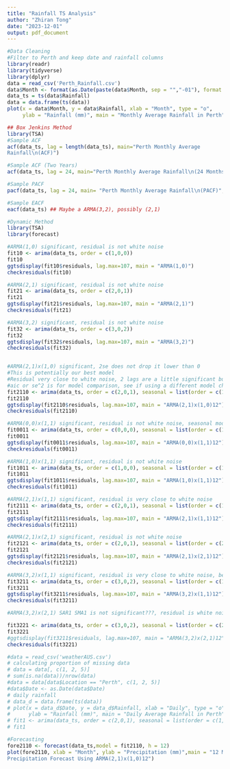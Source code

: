 ```yaml
---
title: "Rainfall TS Analysis"
author: "Zhiran Tong"
date: "2023-12-01"
output: pdf_document
---
```


```r
#Data Cleaning
#Filter to Perth and keep date and rainfall columns
library(readr)
library(tidyverse)
library(dplyr)
data = read_csv('Perth_Rainfall.csv')
data$Month <- format(as.Date(paste(data$Month, sep = "","-01"), format = "%y-%b-%d"),"%Y-%m")
data_ts = ts(data$Rainfall)
data = data.frame(ts(data))
plot(x = data$Month, y = data$Rainfall, xlab = "Month", type = "o",
     ylab = "Rainfall (mm)", main = "Monthly Average Rainfall in Perth")
```

```r
## Box Jenkins Method
library(TSA)
#Sample ACF
acf(data_ts, lag = length(data_ts), main="Perth Monthly Average
Rainfall\n(ACF)")

#Sample ACF (Two Years)
acf(data_ts, lag = 24, main="Perth Monthly Average Rainfall\n(24 Months)",xlab="Lag (Months)")

#Sample PACF
pacf(data_ts, lag = 24, main= "Perth Monthly Average Rainfall\n(PACF)", xlab="Lag (Months)")

#Sample EACF
eacf(data_ts) ## Maybe a ARMA(3,2), possibly (2,1)
```

```r
#Dynamic Method
library(TSA)
library(forecast)

#ARMA(1,0) significant, residual is not white noise
fit10 <- arima(data_ts, order = c(1,0,0))
fit10
ggtsdisplay(fit10$residuals, lag.max=107, main = "ARMA(1,0)")
checkresiduals(fit10)

#ARMA(2,1) significant, residual is not white noise
fit21 <- arima(data_ts, order = c(2,0,1))
fit21
ggtsdisplay(fit21$residuals, lag.max=107, main = "ARMA(2,1)")
checkresiduals(fit21)

#ARMA(3,2) significant, residual is not white noise
fit32 <- arima(data_ts, order = c(3,0,2))
fit32
ggtsdisplay(fit32$residuals, lag.max=107, main = "ARMA(3,2)")
checkresiduals(fit32)


#ARMA(2,1)x(1,0) significant, 2se does not drop it lower than 0
#This is potentially our best model
#Residual very close to white noise, 2 lags are a little significant but no big deal
#aic or se^2 is for model comparison, see if using a different model changes them a lot
fit2110 <- arima(data_ts, order = c(2,0,1), seasonal = list(order = c(1,0,0), period = 12))
fit2110
ggtsdisplay(fit2110$residuals, lag.max=107, main = "ARMA(2,1)x(1,0)12")
checkresiduals(fit2110)

#ARMA(0,0)x(1,1) significant, residual is not white noise, seasonal model AR(1) is negative???
fit0011 <- arima(data_ts, order = c(0,0,0), seasonal = list(order = c(1,0,1), period = 12))
fit0011
ggtsdisplay(fit0011$residuals, lag.max=107, main = "ARMA(0,0)x(1,1)12")
checkresiduals(fit0011)

#ARMA(1,0)x(1,1) significant, residual is not white noise
fit1011 <- arima(data_ts, order = c(1,0,0), seasonal = list(order = c(1,0,1), period = 12))
fit1011
ggtsdisplay(fit1011$residuals, lag.max=107, main = "ARMA(1,0)x(1,1)12")
checkresiduals(fit1011)

#ARMA(2,1)x(1,1) significant, residual is very close to white noise
fit2111 <- arima(data_ts, order = c(2,0,1), seasonal = list(order = c(1,0,1), period = 12))
fit2111
ggtsdisplay(fit2111$residuals, lag.max=107, main = "ARMA(2,1)x(1,1)12")
checkresiduals(fit2111)

#ARMA(2,1)x(2,1) significant, residual is not white noise
fit2121 <- arima(data_ts, order = c(2,0,1), seasonal = list(order = c(2,0,1), period = 12))
fit2121
ggtsdisplay(fit2121$residuals, lag.max=107, main = "ARMA(2,1)x(2,1)12")
checkresiduals(fit2121)

#ARMA(3,2)x(1,1) significant, residual is very close to white noise, best so far
fit3211 <- arima(data_ts, order = c(3,0,2), seasonal = list(order = c(1,0,1), period = 12))
fit3211
ggtsdisplay(fit3211$residuals, lag.max=107, main = "ARMA(3,2)x(1,1)12")
checkresiduals(fit3211)

#ARMA(3,2)x(2,1) SAR1 SMA1 is not significant???, residual is white noise

fit3221 <- arima(data_ts, order = c(3,0,2), seasonal = list(order = c(2,0,1), period = 12))
fit3221
#ggtsdisplay(fit3211$residuals, lag.max=107, main = "ARMA(3,2)x(2,1)12")
checkresiduals(fit3221)


```

```r
#data = read_csv('weatherAUS.csv')
# calculating proportion of missing data
# data = data[, c(1, 2, 5)]
# sum(is.na(data))/nrow(data)
#data = data[data$Location == "Perth", c(1, 2, 5)]
#data$Date <- as.Date(data$Date)
# daily rainfall
# data_d = data.frame(ts(data))
# plot(x = data_d$Date, y = data_d$Rainfall, xlab = "Daily", type = "o",
#      ylab = "Rainfall (mm)", main = "Daily Average Rainfall in Perth")
# fit1 <- arima(data_ts, order = c(2,0,1), seasonal = list(order = c(1,0,1), period= 12))
# fit1

#Forecasting
fore2110 <- forecast(data_ts,model = fit2110, h = 12)
plot(fore2110, xlab = "Month", ylab = "Precipitation (mm)",main = "12 Month
Precipitation Forecast Using ARMA(2,1)x(1,0)12")
```

